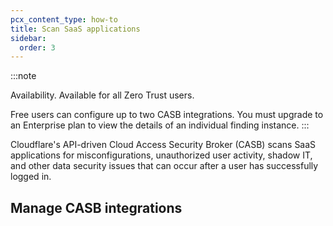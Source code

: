 ```yaml
---
pcx_content_type: how-to
title: Scan SaaS applications
sidebar:
  order: 3
---
```



:::note

Availability. Available for all Zero Trust users.

Free users can configure up to two CASB integrations. You must upgrade to an Enterprise plan to view the details of an individual finding instance.
:::

Cloudflare's API-driven Cloud Access Security Broker (CASB) scans SaaS applications for misconfigurations, unauthorized user activity, <GlossaryTooltip term="shadow IT" link="https://www.cloudflare.com/learning/access-management/what-is-shadow-it/">shadow IT</GlossaryTooltip>, and other data security issues that can occur after a user has successfully logged in.

## Manage CASB integrations

<Render file="casb/manage-integrations" />
